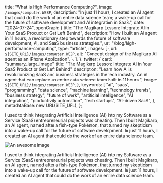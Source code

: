 
  title: "What is High Performance Computing?",
  image: `/images/computer.WEBP`,
  description: "In just 11 hours, I created an AI agent that could do the work of an entire data science team; a wake-up call for the future of software development and AI integration in SaaS.",
  date: "2024-07-24",
  openGraph: {
    title: "The Magikarp Lesson: Integrate AI in Your SaaS Product or Get Left Behind",
    description: "How I built an AI agent in 11 hours, a revolutionary step towards the future of software development, AI, and SaaS business strategies.",
    url: "/blog/high-performance-computing",
    type: "article",
    images: [
      {
        url: `${SITE_URL}/images/computer.WEBP`,
        alt: "Concept design of the Magikarp AI agent as an iPhone Application",
      },
    ],
  },
  twitter: {
    card: "summary_large_image",
    title: "The Magikarp Lesson: Integrate AI in Your SaaS Product or Get Left Behind",
    description: "Learn how AI is revolutionizing SaaS and business strategies in the tech industry. An AI agent that can replace an entire data science team built in 11 hours.",
    image: `${SITE_URL}/images/computer.WEBP`,
  },
  keywords: [
    "ai",
    "saas",
    "programming",
    "data science",
    "machine learning",
    "technology trends",
    "business strategy",
    "future of work",
    "artificial intelligence",
    "AI integration",
    "productivity automation",
    "tech startups",
    "AI-driven SaaS",
  ],
    metadataBase: new URL(SITE_URL),
};


I used to think integrating Artificial Intelligence (AI) into my Software as a Service (SaaS) entrepreneurial projects
was cheating.
Then I built
Magikarp, an AI agent, named after a fish-type Pokémon, that turned my skepticism into a wake-up call for the future of software development.
In just 11 hours, I created an AI agent that could do the work of an entire data science team.


![An awesome image](/images/c++.jpg)

I used to think integrating Artificial Intelligence (AI) into my Software as a Service (SaaS) entrepreneurial projects
was cheating.
Then I built
Magikarp, an AI agent, named after a fish-type Pokémon, that turned my skepticism into a wake-up call for the future of software development.
In just 11 hours, I created an AI agent that could do the work of an entire data science team.

